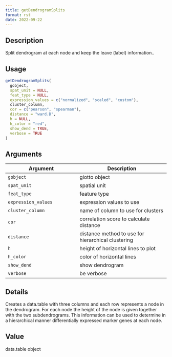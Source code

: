 ```yaml
--- 
title: getDendrogramSplits 
format: rst 
date: 2022-09-22 
--- 
```


## Description

Split dendrogram at each node and keep the leave (label) information..


## Usage

```r
getDendrogramSplits(
  gobject,
  spat_unit = NULL,
  feat_type = NULL,
  expression_values = c("normalized", "scaled", "custom"),
  cluster_column,
  cor = c("pearson", "spearman"),
  distance = "ward.D",
  h = NULL,
  h_color = "red",
  show_dend = TRUE,
  verbose = TRUE
)
```


## Arguments

Argument      |Description
------------- |----------------
`gobject`     |     giotto object
`spat_unit`     |     spatial unit
`feat_type`     |     feature type
`expression_values`     |     expression values to use
`cluster_column`     |     name of column to use for clusters
`cor`     |     correlation score to calculate distance
`distance`     |     distance method to use for hierarchical clustering
`h`     |     height of horizontal lines to plot
`h_color`     |     color of horizontal lines
`show_dend`     |     show dendrogram
`verbose`     |     be verbose


## Details

Creates a data.table with three columns and each row represents a node in the
 dendrogram. For each node the height of the node is given together with the two
 subdendrograms. This information can be used to determine in a hierarchical manner
 differentially expressed marker genes at each node.


## Value

data.table object


